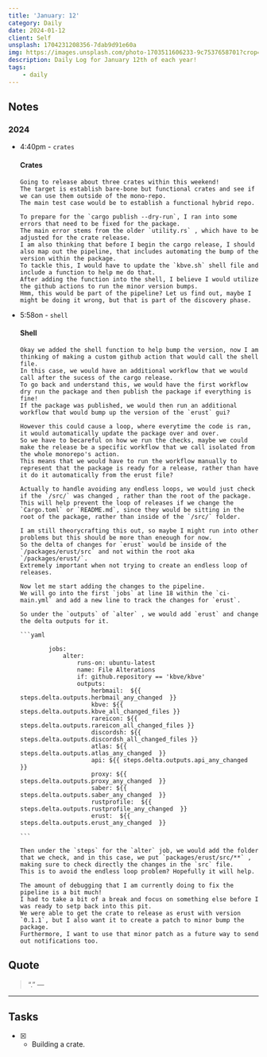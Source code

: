 ```yaml
---
title: 'January: 12'
category: Daily
date: 2024-01-12
client: Self
unsplash: 1704231208356-7dab9d91e60a
img: https://images.unsplash.com/photo-1703511606233-9c7537658701?crop=entropy&cs=srgb&fm=jpg&ixid=MnwzNjM5Nzd8MHwxfHJhbmRvbXx8fHx8fHx8fDE2ODE3NDg2ODY&ixlib=rb-4.0.3&q=85
description: Daily Log for January 12th of each year!
tags:
    - daily
---
```


## Notes

### 2024

-   4:40pm  - `crates`

    #### Crates

        Going to release about three crates within this weekend!
        The target is establish bare-bone but functional crates and see if we can use them outside of the mono-repo.
        The main test case would be to establish a functional hybrid repo.

        To prepare for the `cargo publish --dry-run`, I ran into some errors that need to be fixed for the package.
        The main error stems from the older `utility.rs` , which have to be adjusted for the crate release.
        I am also thinking that before I begin the cargo release, I should also map out the pipeline, that includes automating the bump of the version within the package.
        To tackle this, I would have to update the `kbve.sh` shell file and include a function to help me do that.
        After adding the function into the shell, I believe I would utilize the github actions to run the minor version bumps.
        Hmm, this would be part of the pipeline? Let us find out, maybe I might be doing it wrong, but that is part of the discovery phase.

-   5:58on - `shell`

    #### Shell

        Okay we added the shell function to help bump the version, now I am thinking of making a custom github action that would call the shell file.
        In this case, we would have an additional workflow that we would call after the sucess of the cargo release.
        To go back and understand this, we would have the first workflow dry run the package and then publish the package if everything is fine!
        If the package was published, we would then run an additional workflow that would bump up the version of the `erust` gui? 

        However this could cause a loop, where everytime the code is ran, it would automatically update the package over and over.
        So we have to becareful on how we run the checks, maybe we could make the release be a specific workflow that we call isolated from the whole monorepo's action.
        This means that we would have to run the workflow manually to represent that the package is ready for a release, rather than have it do it automatically from the erust file?

        Actually to handle avoiding any endless loops, we would just check if the `/src/` was changed , rather than the root of the package.
        This will help prevent the loop of releases if we change the `Cargo.toml` or `README.md`, since they would be sitting in the root of the package, rather than inside of the `/src/` folder.

        I am still theorycrafting this out, so maybe I might run into other problems but this should be more than eneough for now.
        So the delta of changes for `erust` would be inside of the `/packages/erust/src` and not within the root aka `/packages/erust/`.
        Extremely important when not trying to create an endless loop of releases.

        Now let me start adding the changes to the pipeline.
        We will go into the first `jobs` at line 18 within the `ci-main.yml` and add a new line to track the changes for `erust`.

        So under the `outputs` of `alter` , we would add `erust` and change the delta outputs for it.
        
        ```yaml

                jobs:
                    alter:
                        runs-on: ubuntu-latest
                        name: File Alterations
                        if: github.repository == 'kbve/kbve'
                        outputs:
                            herbmail:  ${{ steps.delta.outputs.herbmail_any_changed  }}
                            kbve: ${{ steps.delta.outputs.kbve_all_changed_files }}
                            rareicon: ${{ steps.delta.outputs.rareicon_all_changed_files }}
                            discordsh: ${{ steps.delta.outputs.discordsh_all_changed_files }}
                            atlas: ${{ steps.delta.outputs.atlas_any_changed  }}
                            api: ${{ steps.delta.outputs.api_any_changed  }}
                            proxy: ${{ steps.delta.outputs.proxy_any_changed  }}
                            saber: ${{ steps.delta.outputs.saber_any_changed  }}
                            rustprofile:  ${{ steps.delta.outputs.rustprofile_any_changed  }}   
                            erust:  ${{ steps.delta.outputs.erust_any_changed  }}

        ```

        Then under the `steps` for the `alter` job, we would add the folder that we check, and in this case, we put `packages/erust/src/**` , making sure to check directly the changes in the `src` file.
        This is to avoid the endless loop problem? Hopefully it will help.

        The amount of debugging that I am currently doing to fix the pipeline is a bit much!
        I had to take a bit of a break and focus on something else before I was ready to setp back into this pit.
        We were able to get the crate to release as erust with version `0.1.1`, but I also want it to create a patch to minor bump the package.
        Furthermore, I want to use that minor patch as a future way to send out notifications too.


## Quote

> “.”
> — <cite></cite>

---

## Tasks

-   [x] -   Building a crate.
